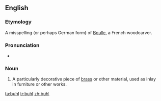 ==English==
{{wikipedia}}
===Etymology===
A misspelling (or perhaps German form) of [[w:André Charles Boulle|Boulle]], a French woodcarver.

===Pronunciation===
* {{IPA|/buːl/}}

===Noun===
{{en-noun|-}}

# A particularly decorative piece of [[brass]] or other material, used as inlay in furniture or other works.

[[ta:buhl]]
[[tr:buhl]]
[[zh:buhl]]